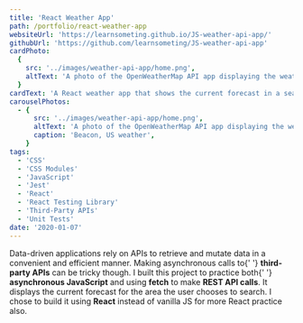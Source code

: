 ```yaml
---
title: 'React Weather App'
path: /portfolio/react-weather-app
websiteUrl: 'https://learnsometing.github.io/JS-weather-api-app/'
githubUrl: 'https://github.com/learnsometing/JS-weather-api-app'
cardPhoto:
  {
    src: '../images/weather-api-app/home.png',
    altText: 'A photo of the OpenWeatherMap API app displaying the weather for Beacon, US.',
  }
cardText: 'A React weather app that shows the current forecast in a searchable area.'
carouselPhotos:
  - {
      src: '../images/weather-api-app/home.png',
      altText: 'A photo of the OpenWeatherMap API app displaying the weather for Beacon, US.',
      caption: 'Beacon, US weather',
    }
tags:
  - 'CSS'
  - 'CSS Modules'
  - 'JavaScript'
  - 'Jest'
  - 'React'
  - 'React Testing Library'
  - 'Third-Party APIs'
  - 'Unit Tests'
date: '2020-01-07'
---
```


<Grid item>
  <Typography variant={'body1'} className="description scroll-in" gutterBottom>
    Data-driven applications rely on APIs to retrieve and mutate data in a
    convenient and efficient manner. Making asynchronous calls to{' '}
    <strong>third-party APIs</strong> can be tricky though.
  </Typography>
</Grid>
<Grid item>
  <Typography variant={'body1'} className="description scroll-in" gutterBottom>
    I built this project to practice both{' '}
    <strong>asynchronous JavaScript</strong> and using
    <strong>fetch</strong> to make <strong>REST API calls</strong>. It displays the
    current forecast for the area the user chooses to search. I chose to build it
    using <strong>React</strong> instead of vanilla JS for more React practice also.
  </Typography>
</Grid>
